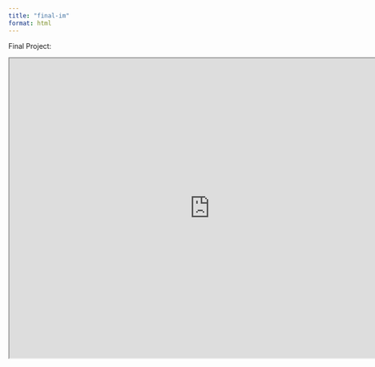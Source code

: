 ```yaml
---
title: "final-im"
format: html
---
```


Final Project:

<iframe src="https://nihay17.shinyapps.io/foodapp/" width="800" height="600">

</iframe>

